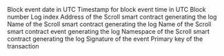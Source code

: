 <ParamField path="block_date">
Block event date in UTC
</ParamField>
<ParamField path="block_time">
Timestamp for block event time in UTC
</ParamField>
<ParamField path="block_number">
Block number
</ParamField>
<ParamField path="index">
Log index
</ParamField>
<ParamField path="contract_address">
Address of the Scroll smart contract generating the log
</ParamField>
<ParamField path="contract_name">
Name of the Scroll smart contract generating the log
</ParamField>
<ParamField path="event_name">
Name of the Scroll smart contract event generating the log
</ParamField>
<ParamField path="namespace">
Namespace of the Scroll smart contract generating the log
</ParamField>
<ParamField path="signature">
Signature of the event
</ParamField>
<ParamField path="tx_hash">
Primary key of the transaction
</ParamField>
